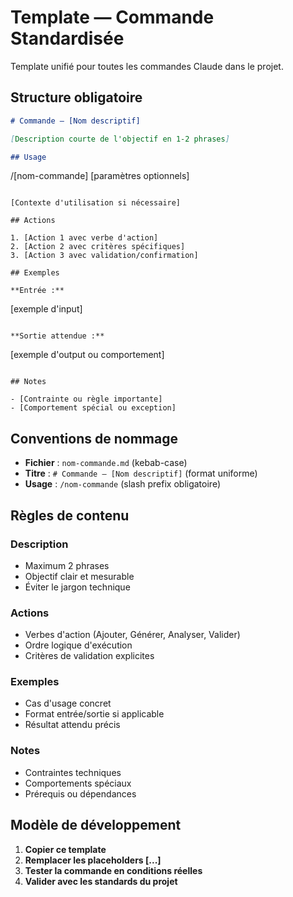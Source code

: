# Template — Commande Standardisée

Template unifié pour toutes les commandes Claude dans le projet.

## Structure obligatoire

```markdown
# Commande — [Nom descriptif]

[Description courte de l'objectif en 1-2 phrases]

## Usage

```
/[nom-commande] [paramètres optionnels]
```

[Contexte d'utilisation si nécessaire]

## Actions

1. [Action 1 avec verbe d'action]
2. [Action 2 avec critères spécifiques] 
3. [Action 3 avec validation/confirmation]

## Exemples

**Entrée :**
```
[exemple d'input]
```

**Sortie attendue :**
```
[exemple d'output ou comportement]
```

## Notes

- [Contrainte ou règle importante]
- [Comportement spécial ou exception]
```

## Conventions de nommage

- **Fichier** : `nom-commande.md` (kebab-case)
- **Titre** : `# Commande — [Nom descriptif]` (format uniforme)
- **Usage** : `/nom-commande` (slash prefix obligatoire)

## Règles de contenu

### Description
- Maximum 2 phrases
- Objectif clair et mesurable
- Éviter le jargon technique

### Actions
- Verbes d'action (Ajouter, Générer, Analyser, Valider)
- Ordre logique d'exécution
- Critères de validation explicites

### Exemples
- Cas d'usage concret
- Format entrée/sortie si applicable
- Résultat attendu précis

### Notes
- Contraintes techniques
- Comportements spéciaux
- Prérequis ou dépendances

## Modèle de développement

1. **Copier ce template**
2. **Remplacer les placeholders [...]**
3. **Tester la commande en conditions réelles**
4. **Valider avec les standards du projet**